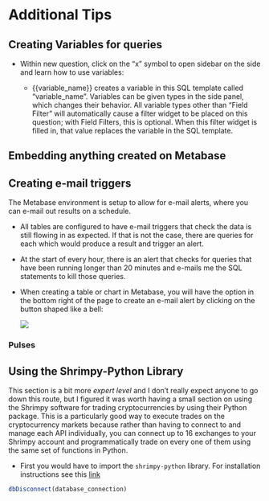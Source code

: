 # Additional Tips


## Creating Variables for queries

- Within new question, click on the "x" symbol to open sidebar on the side and learn how to use variables:

    + {{variable_name}} creates a variable in this SQL template called "variable_name". Variables can be given types in the side panel, which changes their behavior. All variable types other than "Field Filter" will automatically cause a filter widget to be placed on this question; with Field Filters, this is optional. When this filter widget is filled in, that value replaces the variable in the SQL template.


## Embedding anything created on Metabase


## Creating e-mail triggers
The Metabase environment is setup to allow for e-mail alerts, where you can e-mail out results on a schedule.

- All tables are configured to have e-mail triggers that check the data is still flowing in as expected. If that is not the case, there are queries for each which would produce a result and trigger an alert. 

- At the start of every hour, there is an alert that checks for queries that have been running longer than 20 minutes and e-mails me the SQL statements to kill those queries.

- When creating a table or chart in Metabase, you will have the option in the bottom right of the page to create an e-mail alert by clicking on the button shaped like a bell:

    ![](images/AlertsBell.png)


### Pulses


## Using the Shrimpy-Python Library

This section is a bit more *expert level* and I don't really expect anyone to go down this route, but I figured it was worth having a small section on using the Shrimpy software for trading cryptocurrencies by using their Python package. This is a particularly good way to execute trades on the cryptocurrency markets because rather than having to connect to and manage each API individually, you can connect up to 16 exchanges to your Shrimpy account and programmatically trade on every one of them using the same set of functions in Python.

- First you would have to import the `shrimpy-python` library. For installation instructions see this [link]()


<!-- ```{python eval=FALSE} -->
<!-- import shrimpy-python -->
<!-- ``` -->




```r
dbDisconnect(database_connection)
```

